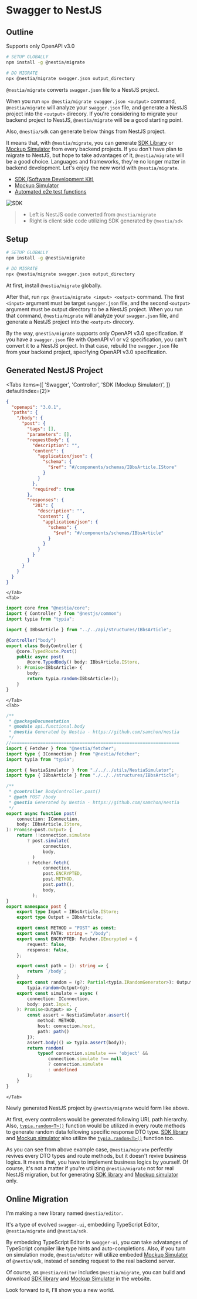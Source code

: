 
# Swagger to NestJS
## Outline
<Callout type="warning">
Supports only OpenAPI v3.0
</Callout>

```bash copy filename="Terminal" showLineNumbers {}
# SETUP GLOBALLY
npm install -g @nestia/migrate

# DO MIGRATE
npx @nestia/migrate swagger.json output_directory
```

`@nestia/migrate` converts `swagger.json` file to a NestJS project.

When you run `npx @nestia/migrate swagger.json <output>` command, `@nestia/migrate` will analyze your `swagger.json` file, and generate a NestJS project into the `<output>` direcory. If you're considering to migrate your backend project to NestJS, `@nestia/migrate` will be a good starting point.

Also, `@nestia/sdk` can generate below things from NestJS project. 

It means that, with `@nestia/migrate`, you can generate [SDK Library](./sdk/sdk) or [Mockup Simulator](./sdk/simulator) from every backend projects. If you don't have plan to migrate to NestJS, but hope to take advantages of it, `@nestia/migrate` will be a good choice. Languages and frameworks, they're no longer matter in backend development. Let's enjoy the new world with `@nestia/migrate`.

  - [SDK (Software Development Kit)](./sdk/sdk)
  - [Mockup Simulator](./sdk/simulator)
  - [Automated e2e test functions](./sdk/e2e)

![SDK](https://user-images.githubusercontent.com/13158709/215004990-368c589d-7101-404e-b81b-fbc936382f05.gif)

> - Left is NestJS code converted from `@nestia/migrate`
> - Right is client side code utilizing SDK generated by `@nestia/sdk`




## Setup
```bash copy filename="Terminal" showLineNumbers {}
# SETUP GLOBALLY
npm install -g @nestia/migrate

# DO MIGRATE
npx @nestia/migrate swagger.json output_directory
```

At first, install `@nestia/migrate` globally.

After that, run `npx @nestia/migrate <input> <output>` command. The first `<input>` argument must be target `swagger.json` file, and the second `<output>` argument must be output directory to be a NestJS project. When you run that command, `@nestia/migrate` will analyze your `swagger.json` file, and generate a NestJS project into the `<output>` direcory.

By the way, `@nestia/migrate` supports only OpenAPI v3.0 specification. If you have a `swagger.json` file with OpenAPI v1 or v2 specification, you can't convert it to a NestJS project. In that case, rebuild the `swagger.json` file from your backend project, specifying OpenAPI v3.0 specification.





## Generated NestJS Project
<Tabs 
    items={[
        'Swagger', 
        'Controller', 
        'SDK (Mockup Simulator)',
    ]} 
    defaultIndex={2}>
    <Tab>
```json filename="swagger.json" showLineNumbers {}
{
  "openapi": "3.0.1",
  "paths": {
    "/body": {
      "post": {
        "tags": [],
        "parameters": [],
        "requestBody": {
          "description": "",
          "content": {
            "application/json": {
              "schema": {
                "$ref": "#/components/schemas/IBbsArticle.IStore"
              }
            }
          },
          "required": true
        },
        "responses": {
          "201": {
            "description": "",
            "content": {
              "application/json": {
                "schema": {
                  "$ref": "#/components/schemas/IBbsArticle"
                }
              }
            }
          }
        }
      }
    }
  }
}
```
    </Tab>
    <Tab>
```typescript filename="src/controllers/body/BodyController.ts" showLineNumbers {14}
import core from "@nestia/core";
import { Controller } from "@nestjs/common";
import typia from "typia";

import { IBbsArticle } from "../../api/structures/IBbsArticle";

@Controller("body")
export class BodyController {
    @core.TypedRoute.Post()
    public async post(
        @core.TypedBody() body: IBbsArticle.IStore,
    ): Promise<IBbsArticle> {
        body;
        return typia.random<IBbsArticle>();
    }
}
```
    </Tab>
    <Tab>
```typescript filename="src/api/functional/body/index.ts" showLineNumbers {23-27, 50-68}
/**
 * @packageDocumentation
 * @module api.functional.body
 * @nestia Generated by Nestia - https://github.com/samchon/nestia 
 */
//================================================================
import { Fetcher } from "@nestia/fetcher";
import type { IConnection } from "@nestia/fetcher";
import typia from "typia";

import { NestiaSimulator } from "./../../utils/NestiaSimulator";
import type { IBbsArticle } from "./../../structures/IBbsArticle";

/**
 * @controller BodyController.post()
 * @path POST /body
 * @nestia Generated by Nestia - https://github.com/samchon/nestia
 */
export async function post(
    connection: IConnection,
    body: IBbsArticle.IStore,
): Promise<post.Output> {
    return !!connection.simulate
        ? post.simulate(
              connection,
              body,
          )
        : Fetcher.fetch(
              connection,
              post.ENCRYPTED,
              post.METHOD,
              post.path(),
              body,
          );
}
export namespace post {
    export type Input = IBbsArticle.IStore;
    export type Output = IBbsArticle;

    export const METHOD = "POST" as const;
    export const PATH: string = "/body";
    export const ENCRYPTED: Fetcher.IEncrypted = {
        request: false,
        response: false,
    };

    export const path = (): string => {
        return `/body`;
    }
    export const random = (g?: Partial<typia.IRandomGenerator>): Output =>
        typia.random<Output>(g);
    export const simulate = async (
        connection: IConnection,
        body: post.Input,
    ): Promise<Output> => {
        const assert = NestiaSimulator.assert({
            method: METHOD,
            host: connection.host,
            path: path()
        });
        assert.body(() => typia.assert(body));
        return random(
            typeof connection.simulate === 'object' &&
                connection.simulate !== null
                ? connection.simulate
                : undefined
        );
    }
}
```
    </Tab>
</Tabs>

Newly generated NestJS project by `@nestia/migrate` would form like above. 

At first, every controllers would be generated following URL path hierarchy. Also, [`typia.random<T>()`](https://typia.io/docs/random) function would be utilized in every route methods to generate random data following specific response DTO type. [SDK library](./sdk/sdk) and [Mockup simulator](./sdk/simulator) also utilize the [`typia.random<T>()`](https://typia.io/docs/random) function too.

As you can see from above example case, `@nestia/migrate` perfectly revives every DTO types and route methods, but it doesn't revive business logics. It means that, you have to implement business logics by yourself. Of course, it's not a matter if you're utilizing `@nestia/migrate` not for real NestJS migration, but for generating [SDK library](./sdk/sdk) and [Mockup simulator](./sdk/simulator) only.




## Online Migration
I'm making a new library named `@nestia/editor`.

It's a type of evolved `swagger-ui`, embedding TypeScript Editor, `@nestia/migrate` and `@nestia/sdk`. 

By embedding TypeScript Editor in `swagger-ui`, you can take advatanges of TypeScript compiler like type hints and auto-completions. Also, if you turn on simulation mode, `@nestia/editor` will utilize embeded [Mockup Simulator](./sdk/simulator) of `@nestia/sdk`, instead of sending request to the real backend server.

Of course, as `@nestia/editor` includes `@nestia/migrate`, you can build and download [SDK library](./sdk/sdk) and [Mockup Simulator](./sdk/simulator) in the website.

Look forward to it, I'll show you a new world.